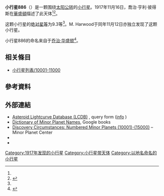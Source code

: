 {{Infobox planet
 | minorplanet     = yes
 | name            = 886 Washingtonia
 | background      = #D6D6D6
 | image = 
 | image_size      = 
 | caption         =
 | discovery_ref   =  <ref name="MPC-object" />
 | discoverer      = [[喬治·亨利·彼得斯|喬治·亨利·彼得斯]]
 | discovery_site  = [[華盛頓|華盛頓]]
 | discovered      = 1917年11月16日
 | mpc_name        = 886 Washingtonia
 | alt_names       = 886 Washingtonia
 | pronounced      = 
 | named_after     = <ref name="MPC-object" />
 | mp_category     = [[主帶小行星|主帶小行星]] <ref name="MPC-object" /><ref name="jpldata" />
 | orbit_ref       = <ref name="a">[http://ssd.jpl.nasa.gov/sbdb.cgi?sstr=886 886] {{WebCite|url=https://www.webcitation.org/66JQ0jlUK?url=http://ssd.jpl.nasa.gov/sbdb.cgi?sstr=886 |date=20120320195555 |dateformat=iso }}，小行星數據庫瀏覽器（JPL Small-Body Database Browser）－[[美国国家航空航天局|美国国家航空航天局]]喷气推进实验室</ref>
 | epoch           = 2018-03-23.0（[[儒略日|JD]] 2458200.5）
 | uncertainty     = 0
 | observation_arc = 
 | aphelion = {{convert|4.024|AU|km|3|abbr=on|lk=out}}
 | perihelion      = {{convert|2.3136542|AU|km|3|abbr=on}}
 | semimajor       = 3.1687841
 | eccentricity    = 0.2698606
 | period          = 5.64[[儒略年|yr]]
 | mean_anomaly    = 322.06245[[度|°]]
 | mean_motion     = {{Deg2DMS|0.17472900|sup=ms}} / day
 | inclination     = 16.86652
 | asc_node        = 58.89344°
 | arg_peri        = 302.16170
 | mean_diameter   = 
 | rotation        = 
 | albedo          =
 | spectral_type   =
 | abs_magnitude   = 9.3<ref name="jpldata" />
}}
'''小行星886'''（{{lang-en|886 Washingtonia}}）是一颗围绕[[太阳|太阳]][[公转|公转]]的[[小行星|小行星]]。1917年11月16日，喬治·亨利·彼得斯在[[華盛頓|華盛頓]]描述了此天体<ref name="a" /><ref>{{cite news|title=小行星列表|url=http://cfa-www.harvard.edu/iau/lists/NumberedMPs.txt|accessdate=2018-10-19|newspaper=哈佛大学|archive-date=2008-05-17|archive-url=https://web.archive.org/web/20080517010638/http://cfa-www.harvard.edu/iau/lists/NumberedMPs.txt|dead-url=no}}</ref>。

这颗小行星的[[绝对星等|绝对星等]]为9.3等<ref name="a" />。M. Harwood于同年11月12日亦独立发现了这颗小行星。

小行星886的命名来自于[[乔治·华盛顿|乔治·华盛顿]]<ref>{{cite book|author=Paul Herget|title=The Names of the Minor Planets|year=1968}}</ref>。

== 相关條目 ==
*[[小行星列表/10001-11000|小行星列表/10001-11000]]

== 參考資料 ==
{{reflist|refs=

<ref name="jpldata">{{cite web
 |type         = 2018-01-26 last obs.
 |title        = JPL Small-Body Database Browser:886 Washingtonia-886 Washingtonia
 |url          = https://ssd.jpl.nasa.gov/sbdb.cgi?sstr=886
 |publisher    = [[Jet_Propulsion_Laboratory|Jet Propulsion Laboratory]]
 |accessdate   = 28 March 2018
 |archive-date = 2012-03-20
 |archive-url  = https://www.webcitation.org/66JQ0jlUK?url=https://ssd.jpl.nasa.gov/sbdb.cgi?sstr=886
 |dead-url     = no
}}</ref>

<ref name="MPC-object">{{cite web
  |title      = 886 Washingtonia
  |work      = Minor Planet Center
  |url      = https://www.minorplanetcenter.net/db_search/show_object?object_id=886
  |accessdate      = 28 March 2018
  |archive-date      = 2016-03-04
  |archive-url      = https://web.archive.org/web/20160304134646/http://www.minorplanetcenter.net/db_search/show_object?object_id=886
  |dead-url      = no
  }}</ref>

}}

==  外部連結 ==
* [http://www.minorplanet.info/PHP/lcdbsummaryquery.php Asteroid Lightcurve Database (LCDB)] {{Wayback|url=http://www.minorplanet.info/PHP/lcdbsummaryquery.php |date=20171210173955 }}, query form ([http://www.minorplanet.info/lightcurvedatabase.html info] {{Wayback|url=http://www.minorplanet.info/lightcurvedatabase.html |date=20171216050541 }})
* [https://books.google.com/books?id=aeAg1X7afOoC&pg Dictionary of Minor Planet Names], Google books
* [http://www.minorplanetcenter.net/iau/lists/NumberedMPs010001.html Discovery Circumstances: Numbered Minor Planets (10001)-(15000)] {{Wayback|url=http://www.minorplanetcenter.net/iau/lists/NumberedMPs010001.html |date=20180612162317 }} – Minor Planet Center
* {{AstDys|886}}
* {{JPL small body}}

{{Minor Planet Number|[[小行星885|小行星885]]|[[小行星887|小行星887]]}}
{{小天体}}

[[Category:1917年发现的小行星|Category:1917年发现的小行星]]
[[Category:小行星带天体|Category:小行星带天体]]
[[Category:以地名命名的小行星|Category:以地名命名的小行星]]


{{beltasteroid-stub}}